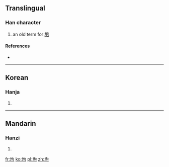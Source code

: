 ==Translingual==

===Han character===
{{Han char|rn=32|rad=土|as=05|sn=8|four=|canj=土心口 (GPR)|ids=⿰[[土]][[句]]}}

# an old term for [[垢]]

====References====
* {{Han ref|kx=0227.020|dkj=04997|dj=0462.180|hdz=10434.010|uh=5778|ud=22392}}

----

==Korean==

===Hanja===
{{ko-hanja|hangeul=구|rv=gu|mr=ku}}

# {{defn|lang=ko|sort=土05}}

----

==Mandarin==

===Hanzi===
{{cmn-hanzi|pin=[[bō]] ([[bo1]]), [[gòu]] ([[gou4]])|wg=po<sup>1</sup>, kou<sup>4</sup>}}

# {{defn|lang=cmn|sort=土05}}

[[fr:坸]]
[[ko:坸]]
[[pl:坸]]
[[zh:坸]]